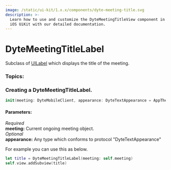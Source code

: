 ```yaml
---
image: /static/ui-kit/1.x.x/components/dyte-meeting-title.svg
description: >-
  Learn how to use and customize the DyteMeetingTitleView component in Dyte's
  iOS UiKit with our detailed documentation.
---
```


# DyteMeetingTitleLabel

Subclass of [UILabel](https://developer.apple.com/documentation/uikit/uilabel) which displays the title of the meeting.

### Topics:

### Creating a DyteMeetingTitleLabel.

```swift
init(meeting: DyteMobileClient, appearance: DyteTextAppearance = AppTheme.shared.meetingTitleAppearance)
```

#### Parameters:

_Required_  
**meeting:** Current ongoing meeting object.  
_Optional_  
**appearance:** Any type which conforms to protocol "DyteTextAppearance"

For example you can use this as below.

```swift
let title = DyteMeetingTitleLabel(meeting: self.meeting)
self.view.addSubview(title)
```

<head>
  <title>iOS DyteMeetingTitleLabel</title>
</head>
